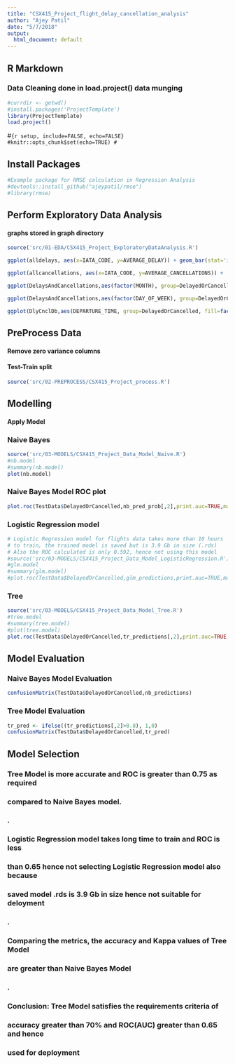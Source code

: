 ```yaml
---
title: "CSX415_Project_flight_delay_cancellation_analysis"
author: "Ajey Patil"
date: "5/7/2018"
output:
  html_document: default
---
```


## R Markdown
### Data Cleaning done in load.project() data munging

```r
#currdir <- getwd()
#install.packages('ProjectTemplate')
library(ProjectTemplate)
load.project()
```

#```{r setup, include=FALSE, echo=FALSE}
#knitr::opts_chunk$set(echo=TRUE)
#```

## Install Packages

```r
#Example package for RMSE calculation in Regression Analysis
#devtools::install_github("ajeypatil/rmse")
#library(rmse)
```

## Perform Exploratory Data Analysis
#### graphs stored in graph directory

```r
source('src/01-EDA/CSX415_Project_ExploratoryDataAnalysis.R')
```

```r
ggplot(alldelays, aes(x=IATA_CODE, y=AVERAGE_DELAY)) + geom_bar(stat='identity') + ggtitle("Average Delays")
```

```r
ggplot(allcancellations, aes(x=IATA_CODE, y=AVERAGE_CANCELLATIONS)) +  geom_bar(stat='identity') +  ggtitle("Average Cancellations")
```

```r
ggplot(DelaysAndCancellations,aes(factor(MONTH), group=DelayedOrCancelled, fill=factor(DelayedOrCancelled))) + geom_bar() +  ggtitle("Delayed or Cancellations Per Month")
```

```r
ggplot(DelaysAndCancellations,aes(factor(DAY_OF_WEEK), group=DelayedOrCancelled, fill=factor(DelayedOrCancelled))) + geom_bar() + ggtitle("Delayed or Cancellations Per Day of Week")
```

```r
ggplot(DlyCnclDb,aes(DEPARTURE_TIME, group=DelayedOrCancelled, fill=factor(DelayedOrCancelled))) +  geom_histogram() + ggtitle("Delayed or Cancellations Per Time of Day")
```

## PreProcess Data
#### Remove zero variance columns
#### Test-Train split
```r
source('src/02-PREPROCESS/CSX415_Project_process.R')
```

## Modelling
#### Apply Model

### Naive Bayes
```r
source('src/03-MODELS/CSX415_Project_Data_Model_Naive.R')
#nb.model
#summary(nb.model)
plot(nb.model)
```

### Naive Bayes Model ROC plot
```r
plot.roc(TestData$DelayedOrCancelled,nb_pred_prob[,2],print.auc=TRUE,main="Naive Bayes Model ROC")
```

### Logistic Regression model
```r
# Logistic Regression model for flights data takes more than 10 hours
# to train, the trained model is saved but is 3.9 Gb in size (.rds)
# Also the ROC calculated is only 0.592, hence not using this model
#source('src/03-MODELS/CSX415_Project_Data_Model_LogisticRegression.R')
#glm.model
#summary(glm.model)
#plot.roc(TestData$DelayedOrCancelled,glm_predictions,print.auc=TRUE,main="GLM Model ROC")
```

### Tree
```r
source('src/03-MODELS/CSX415_Project_Data_Model_Tree.R')
#tree.model
#summary(tree.model)
#plot(tree.model)
plot.roc(TestData$DelayedOrCancelled,tr_predictions[,2],print.auc=TRUE,main="Tree Model ROC")
```

## Model Evaluation
### Naive Bayes Model Evaluation

```r
confusionMatrix(TestData$DelayedOrCancelled,nb_predictions)
```


### Tree Model Evaluation

```r
tr_pred <- ifelse((tr_predictions[,2]>0.8), 1,0)
confusionMatrix(TestData$DelayedOrCancelled,tr_pred)
```

## Model Selection
### Tree Model is more accurate and ROC is greater than 0.75 as required
### compared to Naive Bayes model.
### .
### Logistic Regression model takes long time to train and ROC is less
### than 0.65 hence not selecting Logistic Regression model also because
### saved model .rds is 3.9 Gb in size hence not suitable for deloyment
### .
### Comparing the metrics, the accuracy and Kappa values of Tree Model
### are greater than Naive Bayes Model
### .
### Conclusion: Tree Model satisfies the requirements criteria of 
### accuracy greater than 70% and ROC(AUC) greater than 0.65 and hence
### used for deployment

